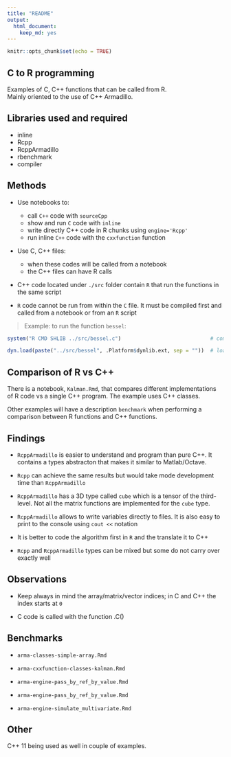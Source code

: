 ```yaml
---
title: "README"
output: 
  html_document: 
    keep_md: yes
---
```


```r
knitr::opts_chunk$set(echo = TRUE)
```



## C to R programming
Examples of C, C++ functions that can be called from R.   
Mainly oriented to the use of C++ Armadillo.

## Libraries used and required
* inline
* Rcpp
* RcppArmadillo
* rbenchmark
* compiler


## Methods

* Use notebooks to:
    * call `C++` code with `sourceCpp`
    * show and run `C` code with `inline`
    * write directly C++ code in R chunks using `engine='Rcpp'`
    * run inline `C++` code with the `cxxfunction` function
    
    
* Use C, C++ files:
    * when these codes will be called from a notebook
    * the C++ files can have R calls 
    

* C++ code located under `./src` folder contain `R` that run the functions in the same script

* `R` code cannot be run from within the `C` file. It must be compiled first and called from a notebook or from an `R` script

> Example: to run the function `bessel`:

```r
system("R CMD SHLIB ../src/bessel.c")                             # compile

dyn.load(paste("../src/bessel", .Platform$dynlib.ext, sep = ""))  # load
```



## Comparison of R vs C++
There is a notebook, `Kalman.Rmd`, that compares different implementations of R code vs a single C++ program. The example uses C++ classes.

Other examples will have a description `benchmark` when performing a comparison between R functions and C++ functions.



## Findings

* `RcppArmadillo` is easier to understand and program than pure C++. It contains a types abstracton that makes it similar to Matlab/Octave.

* `Rcpp` can achieve the same results but would take mode development time than `RcppArmadillo`

* `RcppArmadillo` has a 3D type called `cube` which is a tensor of the third-level. Not all the matrix functions are implemented for the `cube` type.

* `RcppArmadillo` allows to write variables directly to files. It is also easy to print to the console using `cout <<` notation

* It is better to code the algorithm first in `R` and the translate it to C++

* `Rcpp` and `RcppArmadillo` types can be mixed but some do not carry over exactly well



## Observations

* Keep always in mind the array/matrix/vector indices; in C and C++ the index starts at `0`

* C code is called with the function .C()


## Benchmarks

* `arma-classes-simple-array.Rmd`

* `arma-cxxfunction-classes-kalman.Rmd`

* `arma-engine-pass_by_ref_by_value.Rmd`

* `arma-engine-pass_by_ref_by_value.Rmd`

* `arma-engine-simulate_multivariate.Rmd`



## Other

C++ 11 being used as well in couple of examples.